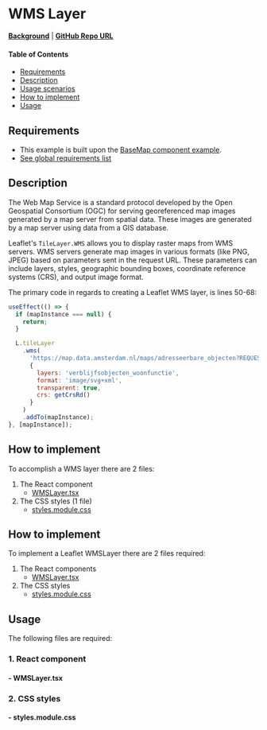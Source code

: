 
<Meta of={WMSLayerStories} />

# WMS Layer

**[Background](../?path=/docs/leaflet-layers--docs#wms-web-map-service)** | **<a href="https://github.com/Amsterdam/ee-react-map-demos/tree/main/src/pages/WMSLayer" target="_blank">GitHub Repo URL</a>**

#### Table of Contents

- [Requirements](#requirements)
- [Description](#description)
- [Usage scenarios](#usage-scenarios)
- [How to implement](#how-to-implement)
- [Usage](#usage)

## Requirements

- This example is built upon the [BaseMap component example](../?path=/docs/react-baselayer--docs).
- [See global requirements list](../?path=/docs/global-requirements--docs)

## Description

The Web Map Service is a standard protocol developed by the Open Geospatial Consortium (OGC) for serving georeferenced map images generated by a map server from spatial data. These images are generated by a map server using data from a GIS database.

Leaflet's `TileLayer.WMS` allows you to display raster maps from WMS servers. WMS servers generate map images in various formats (like PNG, JPEG) based on parameters sent in the request URL. These parameters can include layers, styles, geographic bounding boxes, coordinate reference systems (CRS), and output image format.

The primary code in regards to creating a Leaflet WMS layer, is lines 50-68:

```js
useEffect(() => {
  if (mapInstance === null) {
    return;
  }

  L.tileLayer
    .wms(
      'https://map.data.amsterdam.nl/maps/adresseerbare_objecten?REQUEST=GetCapabilities&VERSION=1.1.0&SERVICE=wms',
      {
        layers: 'verblijfsobjecten_woonfunctie',
        format: 'image/svg+xml',
        transparent: true,
        crs: getCrsRd()
      }
    )
    .addTo(mapInstance);
}, [mapInstance]);
```

## How to implement

To accomplish a WMS layer there are 2 files:

1. The React component
   - [WMSLayer.tsx](#--wmslayertsx)
2. The CSS styles (1 file)
   - [styles.module.css](#--stylesmodulecss)

## How to implement

To implement a Leaflet WMSLayer there are 2 files required:

1. The React components
    * [WMSLayer.tsx](#--wmslayertsx)
2. The CSS styles
    * [styles.module.css](#--stylesmodulecss)

## Usage

The following files are required:

### 1. React component

#### - WMSLayer.tsx

<Source code={WMSLayer} />

### 2. CSS styles

#### - styles.module.css

<Source code={styles} />
